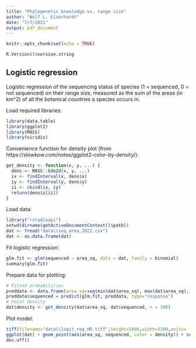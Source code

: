 ---
title: "Phylogenetic knowledge vs. range size"
author: "Wolf L. Eiserhardt"
date: "7/7/2021"
output: pdf_document
---

```{r setup, include=FALSE}
knitr::opts_chunk$set(echo = TRUE)
```
```{r}
R.Version()$version.string
```

## Logistic regression

Logistic regression of the sequencing status of species (1 = sequenced, 0 = not sequenced) on their range size, measured as the sum of the areas (in km^2) of all the botanical countries a species occurs in. 

Load required libraries:
```{r, message = FALSE}
library(data.table)
library(ggplot2)
library(MASS)
library(viridis)
```

Convenience function for density plot (from https://slowkow.com/notes/ggplot2-color-by-density/):
```{r}
get_density <- function(x, y, ...) {
  dens <- MASS::kde2d(x, y, ...)
  ix <- findInterval(x, dens$x)
  iy <- findInterval(y, dens$y)
  ii <- cbind(ix, iy)
  return(dens$z[ii])
}
```

Load data:
```{r}
library("rstudioapi")
setwd(dirname(getActiveDocumentContext()$path))
dat <- fread("data\\seq_area_2022.csv")
dat <- as.data.frame(dat)
```

Fit logistic regression:
```{r}
glm.fit <- glm(sequenced ~ area_sq, data = dat, family = binomial)
summary(glm.fit)
```

Prepare data for plotting:
```{r}
# Fitted probabilities
preddata <- data.frame(area_sq=seq(min(dat$area_sq), max(dat$area_sq),len=500))
preddata$sequenced = predict(glm.fit, preddata, type="response")
# Point density
dat$density <- get_density(dat$area_sq, dat$sequenced, n = 100)
```

Plot model:
```{r}
tiff(filename="data\\logit_reg_HR.tiff",height=5600,width=5200,units= 'px' ,res=800,compression = 'lzw' )
ggplot(dat) + geom_point(aes(area_sq, sequenced, color = density)) + scale_color_viridis() + geom_line(data=preddata,aes(x=area_sq,y=sequenced), color = "red", size=1) + labs(x="range size")
dev.off()
```
